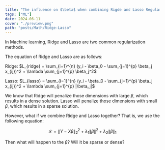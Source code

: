 ```yaml
---
title: "The influence on $\beta$ when combining Rigde and Lasso Regularization"
tags: ["ML"]
date: 2024-06-11
cover: "./preview.png"
path: "posts/Math/Ridge-Lasso"
---
```


In Machine learning, Ridge and Lasso are two common regularization methods.

The equation of Ridge and Lasso are as follows:

Ridge: $L_{ridge} = \sum_{i=1}^{n} (y_i - \beta_0 - \sum_{j=1}^{p} \beta_j x_{ij})^2 + \lambda \sum_{j=1}^{p} \beta_j^2$

Lasso: $L_{lasso} = \sum_{i=1}^{n} (y_i - \beta_0 - \sum_{j=1}^{p} \beta_j x_{ij})^2 + \lambda \sum_{j=1}^{p} |\beta_j|$

We know that Ridge will penalize those dimensions with large $\beta$, which results in a dense solution. Lasso will penalize those dimensions with small $\beta$, which results in a sparse solution.

However, what if we combine Ridge and Lasso together? That is, we use the following equation:

$$
\mathcal{L}=\|Y-X \beta\|_2^2+\lambda_1\|\beta\|^2+\lambda_2\|\beta\|_1
$$

Then what will happen to the $\beta$? Will it be sparse or dense?
